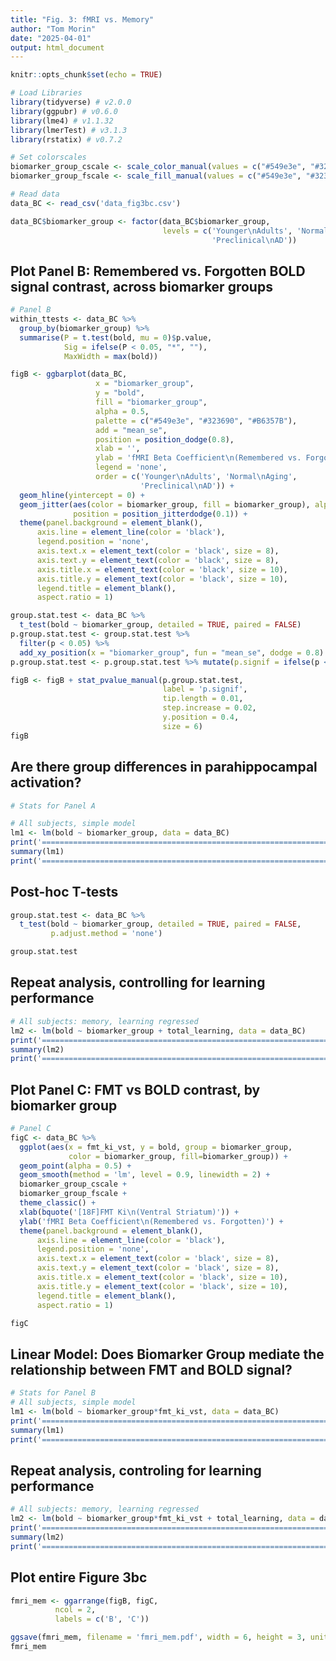 ```yaml
---
title: "Fig. 3: fMRI vs. Memory"
author: "Tom Morin"
date: "2025-04-01"
output: html_document
---
```


```r
knitr::opts_chunk$set(echo = TRUE)
```

```r
# Load Libraries
library(tidyverse) # v2.0.0
library(ggpubr) # v0.6.0
library(lme4) # v1.1.32
library(lmerTest) # v3.1.3
library(rstatix) # v0.7.2

# Set colorscales
biomarker_group_cscale <- scale_color_manual(values = c("#549e3e", "#323690", "#B6357B"))
biomarker_group_fscale <- scale_fill_manual(values = c("#549e3e", "#323690", "#B6357B"))

# Read data
data_BC <- read_csv('data_fig3bc.csv')

data_BC$biomarker_group <- factor(data_BC$biomarker_group,
                                  levels = c('Younger\nAdults', 'Normal\nAging',
                                             'Preclinical\nAD'))
```
## Plot Panel B: Remembered vs. Forgotten BOLD signal contrast, across biomarker groups
```r
# Panel B
within_ttests <- data_BC %>%
  group_by(biomarker_group) %>%
  summarise(P = t.test(bold, mu = 0)$p.value,
            Sig = ifelse(P < 0.05, "*", ""),
            MaxWidth = max(bold))

figB <- ggbarplot(data_BC, 
                   x = "biomarker_group", 
                   y = "bold", 
                   fill = "biomarker_group", 
                   alpha = 0.5,
                   palette = c("#549e3e", "#323690", "#B6357B"), 
                   add = "mean_se", 
                   position = position_dodge(0.8),
                   xlab = '', 
                   ylab = 'fMRI Beta Coefficient\n(Remembered vs. Forgotten)', 
                   legend = 'none',
                   order = c('Younger\nAdults', 'Normal\nAging', 
                             'Preclinical\nAD')) +
  geom_hline(yintercept = 0) +
  geom_jitter(aes(color = biomarker_group, fill = biomarker_group), alpha = 0.5,
              position = position_jitterdodge(0.1)) +
  theme(panel.background = element_blank(),
      axis.line = element_line(color = 'black'),
      legend.position = 'none', 
      axis.text.x = element_text(color = 'black', size = 8),
      axis.text.y = element_text(color = 'black', size = 8),
      axis.title.x = element_text(color = 'black', size = 10),
      axis.title.y = element_text(color = 'black', size = 10),
      legend.title = element_blank(),
      aspect.ratio = 1)

group.stat.test <- data_BC %>% 
  t_test(bold ~ biomarker_group, detailed = TRUE, paired = FALSE)
p.group.stat.test <- group.stat.test %>%
  filter(p < 0.05) %>%
  add_xy_position(x = "biomarker_group", fun = "mean_se", dodge = 0.8)
p.group.stat.test <- p.group.stat.test %>% mutate(p.signif = ifelse(p < 0.05, "*", ""))

figB <- figB + stat_pvalue_manual(p.group.stat.test, 
                                  label = 'p.signif', 
                                  tip.length = 0.01,
                                  step.increase = 0.02,
                                  y.position = 0.4,
                                  size = 6)
figB
```

## Are there group differences in parahippocampal activation?
```r
# Stats for Panel A

# All subjects, simple model
lm1 <- lm(bold ~ biomarker_group, data = data_BC)
print('==========================================================================')
summary(lm1)
print('==========================================================================')
```

## Post-hoc T-tests
```r
group.stat.test <- data_BC %>% 
  t_test(bold ~ biomarker_group, detailed = TRUE, paired = FALSE,
         p.adjust.method = 'none')

group.stat.test
```

## Repeat analysis, controlling for learning performance
```r
# All subjects: memory, learning regressed
lm2 <- lm(bold ~ biomarker_group + total_learning, data = data_BC)
print('==========================================================================')
summary(lm2)
print('==========================================================================')
```

## Plot Panel C: FMT vs BOLD contrast, by biomarker group
```r
# Panel C
figC <- data_BC %>%
  ggplot(aes(x = fmt_ki_vst, y = bold, group = biomarker_group, 
             color = biomarker_group, fill=biomarker_group)) +
  geom_point(alpha = 0.5) +
  geom_smooth(method = 'lm', level = 0.9, linewidth = 2) +
  biomarker_group_cscale +
  biomarker_group_fscale +
  theme_classic() +
  xlab(bquote('[18F]FMT Ki\n(Ventral Striatum)')) +
  ylab('fMRI Beta Coefficient\n(Remembered vs. Forgotten)') +
  theme(panel.background = element_blank(),
      axis.line = element_line(color = 'black'),
      legend.position = 'none', 
      axis.text.x = element_text(color = 'black', size = 8),
      axis.text.y = element_text(color = 'black', size = 8),
      axis.title.x = element_text(color = 'black', size = 10),
      axis.title.y = element_text(color = 'black', size = 10),
      legend.title = element_blank(),
      aspect.ratio = 1)

figC
```

## Linear Model: Does Biomarker Group mediate the relationship between FMT and BOLD signal?
```r
# Stats for Panel B
# All subjects, simple model
lm1 <- lm(bold ~ biomarker_group*fmt_ki_vst, data = data_BC)
print('==========================================================================')
summary(lm1)
print('==========================================================================')
```

## Repeat analysis, controling for learning performance
```r
# All subjects: memory, learning regressed
lm2 <- lm(bold ~ biomarker_group*fmt_ki_vst + total_learning, data = data_BC)
print('==========================================================================')
summary(lm2)
print('==========================================================================')
```

## Plot entire Figure 3bc
```r
fmri_mem <- ggarrange(figB, figC, 
          ncol = 2, 
          labels = c('B', 'C'))

ggsave(fmri_mem, filename = 'fmri_mem.pdf', width = 6, height = 3, units = 'in')
fmri_mem
```

